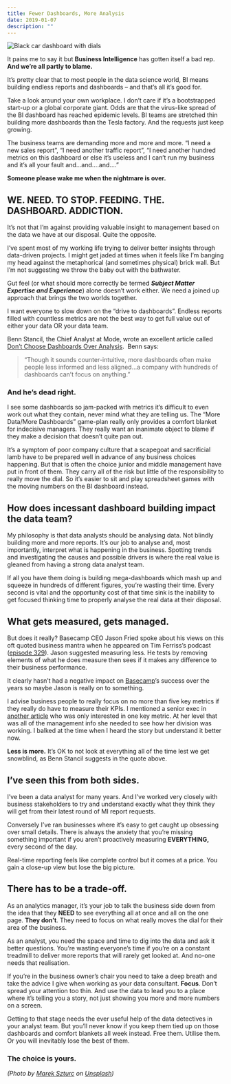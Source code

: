 ```yaml
---
title: Fewer Dashboards, More Analysis
date: 2019-01-07
description: ""
---
```

![Black car dashboard with dials](./black-dashboard.jpg)

It pains me to say it but **Business Intelligence** has gotten itself a bad rep. **And we&#8217;re all partly to blame.**

It’s pretty clear that to most people in the data science world, BI means building endless reports and dashboards &#8211; and that’s all it’s good for.

Take a look around your own workplace. I don’t care if it’s a bootstrapped start-up or a global corporate giant. Odds are that the virus-like spread of the BI dashboard has reached epidemic levels. BI teams are stretched thin building more dashboards than the Tesla factory. And the requests just keep growing.

The business teams are demanding more and more and more. “I need a new sales report”, “I need another traffic report”, “I need another hundred metrics on this dashboard or else it’s useless and I can’t run my business and it’s all your fault and&#8230;and….and….”

**Someone please wake me when the nightmare is over.**

## WE. NEED. TO STOP. FEEDING. THE. DASHBOARD. ADDICTION.

It’s not that I’m against providing valuable insight to management based on the data we have at our disposal. Quite the opposite.

I’ve spent most of my working life trying to deliver better insights through data-driven projects. I might get jaded at times when it feels like I’m banging my head against the metaphorical (and sometimes physical) brick wall. But I’m not suggesting we throw the baby out with the bathwater.

Gut feel (or what should more correctly be termed _**Subject Matter Expertise and Experience**_) alone doesn’t work either. We need a joined up approach that brings the two worlds together.

I want everyone to slow down on the “drive to dashboards”. Endless reports filled with countless metrics are not the best way to get full value out of either your data OR your data team.

Benn Stancil, the Chief Analyst at Mode, wrote an excellent article called [Don’t Choose Dashboards Over Analysis](https://blog.modeanalytics.com/dont-choose-dashboards/).  Benn says:

> “Though it sounds counter-intuitive, more dashboards often make people less informed and less aligned&#8230;a company with hundreds of dashboards can’t focus on anything.”

### **And he’s dead right.**

I see some dashboards so jam-packed with metrics it’s difficult to even work out what they contain, never mind what they are telling us. The &#8220;More Data/More Dashboards&#8221; game-plan really only provides a comfort blanket for indecisive managers. They really want an inanimate object to blame if they make a decision that doesn’t quite pan out.

It’s a symptom of poor company culture that a scapegoat and sacrificial lamb have to be prepared well in advance of any business choices happening. But that is often the choice junior and middle management have put in front of them. They carry all of the risk but little of the responsibility to really move the dial. So it’s easier to sit and play spreadsheet games with the moving numbers on the BI dashboard instead.

## How does incessant dashboard building impact the data team?

My philosophy is that data analysts should be analysing data. Not blindly building more and more reports. It’s our job to analyse and, most importantly, interpret what is happening in the business. Spotting trends and investigating the causes and possible drivers is where the real value is gleaned from having a strong data analyst team.

If all you have them doing is building mega-dashboards which mash up and squeeze in hundreds of different figures, you’re wasting their time. Every second is vital and the opportunity cost of that time sink is the inability to get focused thinking time to properly analyse the real data at their disposal.

## What gets measured, gets managed.

But does it really? Basecamp CEO Jason Fried spoke about his views on this oft quoted business mantra when he appeared on Tim Ferriss’s podcast ([episode 329](https://pca.st/z9ZM)). Jason suggested measuring less. He tests by removing elements of what he does measure then sees if it makes any difference to their business performance.

It clearly hasn’t had a negative impact on [Basecamp](https://basecamp.com)’s success over the years so maybe Jason is really on to something.

I advise business people to really focus on no more than five key metrics if they really do have to measure their KPIs. I mentioned a senior exec in [another article][1] who was only interested in one key metric. At her level that was all of the management info she needed to see how her division was working. I balked at the time when I heard the story but understand it better now.

**Less is more.** It’s OK to not look at everything all of the time lest we get snowblind, as Benn Stancil suggests in the quote above.

## I’ve seen this from both sides.

I’ve been a data analyst for many years. And I&#8217;ve worked very closely with business stakeholders to try and understand exactly what they think they will get from their latest round of MI report requests.

Conversely I’ve ran businesses where it’s easy to get caught up obsessing over small details. There is always the anxiety that you’re missing something important if you aren’t proactively measuring **EVERYTHING,** every second of the day.

Real-time reporting feels like complete control but it comes at a price. You gain a close-up view but lose the big picture.

## There has to be a trade-off.

As an analytics manager, it’s your job to talk the business side down from the idea that they **NEED** to see everything all at once and all on the one page. **They don’t**. They need to focus on what really moves the dial for their area of the business.

As an analyst, you need the space and time to dig into the data and ask it better questions. You&#8217;re wasting everyone’s time if you&#8217;re on a constant treadmill to deliver more reports that will rarely get looked at. And no-one needs that realisation.

If you&#8217;re in the business owner’s chair you need to take a deep breath and take the advice I give when working as your data consultant. **Focus**. Don’t spread your attention too thin. And use the data to lead you to a place where it’s telling you a story, not just showing you more and more numbers on a screen.

Getting to that stage needs the ever useful help of the data detectives in your analyst team. But you’ll never know if you keep them tied up on those dashboards and comfort blankets all week instead. Free them. Utilise them. Or you will inevitably lose the best of them.

### **The choice is yours.**

_(Photo by [Marek Szturc][2] on [Unsplash][3])_

 [1]: https://alanhylands.com/articles/picking-your-big-5-kpis-for-corporate-business-success/
 [2]: https://unsplash.com/photos/ttqUsX1G3aE?utm_source=unsplash&utm_medium=referral&utm_content=creditCopyText
 [3]: https://unsplash.com/search/photos/dashboard?utm_source=unsplash&utm_medium=referral&utm_content=creditCopyText